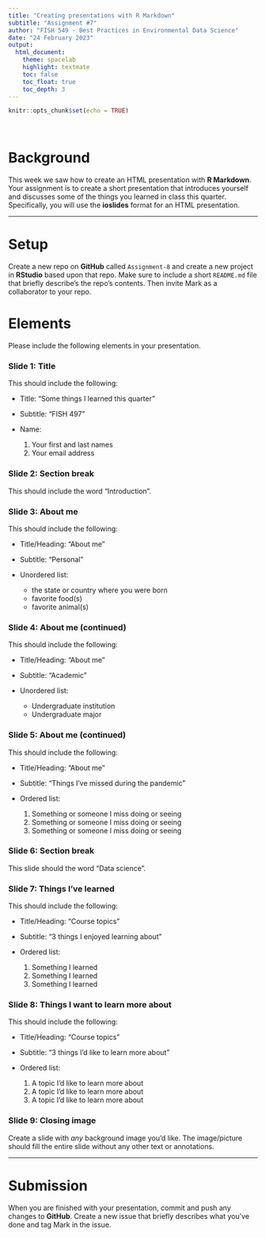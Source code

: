 ```yaml
---
title: "Creating presentations with R Markdown"
subtitle: "Assignment #7"
author: "FISH 549 - Best Practices in Environmental Data Science"
date: "24 February 2023"
output:
  html_document:
    theme: spacelab
    highlight: textmate
    toc: false
    toc_float: true
    toc_depth: 3
---
```


```r
knitr::opts_chunk$set(echo = TRUE)
```

<br>

# Background

This week we saw how to create an HTML presentation with **R Markdown**. Your assignment is to create a short presentation that introduces yourself and discusses some of the things you learned in class this quarter. Specifically, you will use the **ioslides** format for an HTML presentation.

***

# Setup

Create a new repo on **GitHub** called `Assignment-8` and create a new project in **RStudio** based upon that repo. Make sure to include a short `README.md` file that briefly describe's the repo's contents. Then invite Mark as a collaborator to your repo.

# Elements

Please include the following elements in your presentation.

### Slide 1: Title

This should include the following:

* Title: "Some things I learned this quarter"

* Subtitle: "FISH 497"

* Name:

    1) Your first and last names  
    2) Your email address

### Slide 2: Section break

This should include the word "Introduction".

### Slide 3: About me

This should include the following:

* Title/Heading: "About me"

* Subtitle: "Personal"

* Unordered list:

    - the state or country where you were born  
    - favorite food(s)  
    - favorite animal(s)

### Slide 4: About me (continued)

This should include the following:

* Title/Heading: "About me"

* Subtitle: "Academic"

* Unordered list:

    - Undergraduate institution    
    - Undergraduate major    

### Slide 5: About me (continued)

This should include the following:

* Title/Heading: "About me"

* Subtitle: "Things I've missed during the pandemic"

* Ordered list:

    1) Something or someone I miss doing or seeing    
    2) Something or someone I miss doing or seeing    
    3) Something or someone I miss doing or seeing  

### Slide 6: Section break

This slide should the word "Data science".

### Slide 7: Things I've learned

This should include the following:

* Title/Heading: "Course topics"

* Subtitle: "3 things I enjoyed learning about"

* Ordered list:

    1) Something I learned    
    2) Something I learned    
    3) Something I learned  

### Slide 8: Things I want to learn more about

This should include the following:

* Title/Heading: "Course topics"

* Subtitle: "3 things I'd like to learn more about"

* Ordered list:

    1) A topic I'd like to learn more about    
    2) A topic I'd like to learn more about    
    3) A topic I'd like to learn more about  

### Slide 9: Closing image

Create a slide with *any* background image you'd like. The image/picture should fill the entire slide without any other text or annotations.

***

# Submission

When you are finished with your presentation, commit and push any changes to **GitHub**. Create a new issue that briefly describes what you've done and tag Mark in the issue.






